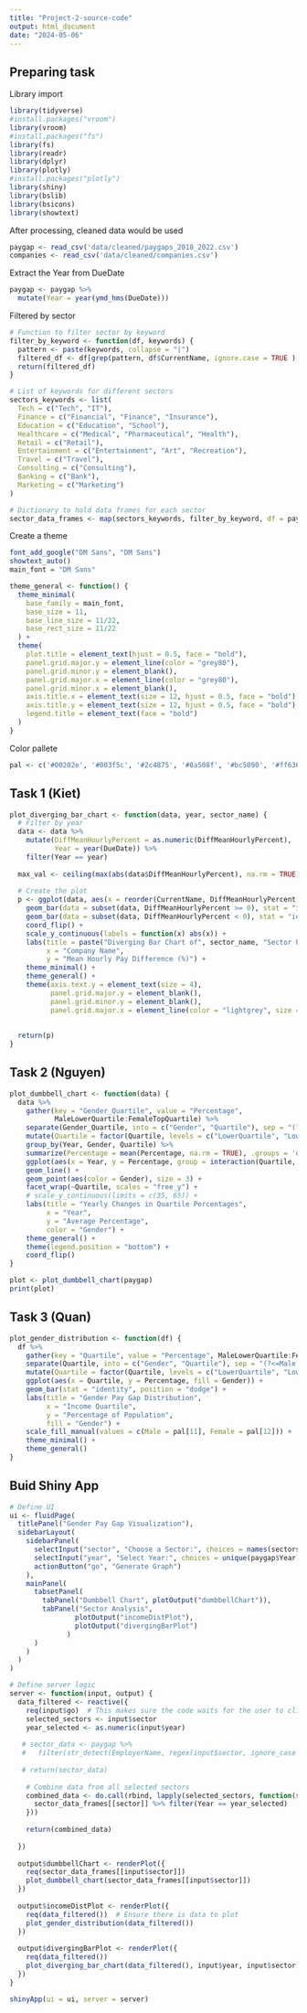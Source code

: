```yaml
---
title: "Project-2-source-code"
output: html_document
date: "2024-05-06"
---
```


## Preparing task
Library import
```r
library(tidyverse)
#install.packages("vroom")
library(vroom)
#install.packages("fs")
library(fs)
library(readr)
library(dplyr)
library(plotly)
#install.packages("plotly")
library(shiny)
library(bslib)
library(bsicons)
library(showtext)

```

After processing, cleaned data would be used
```r
paygap <- read_csv('data/cleaned/paygaps_2018_2022.csv')
companies <- read_csv('data/cleaned/companies.csv')
```
Extract the Year from DueDate
```r
paygap <- paygap %>%
  mutate(Year = year(ymd_hms(DueDate)))  
```

Filtered by sector
```r
# Function to filter sector by keyword
filter_by_keyword <- function(df, keywords) {
  pattern <- paste(keywords, collapse = "|")
  filtered_df <- df[grep(pattern, df$CurrentName, ignore.case = TRUE ),]
  return(filtered_df)
}
```

```r
# List of keywords for different sectors
sectors_keywords <- list(
  Tech = c("Tech", "IT"),
  Finance = c("Financial", "Finance", "Insurance"),
  Education = c("Education", "School"),
  Healthcare = c("Medical", "Pharmaceutical", "Health"),
  Retail = c("Retail"),
  Entertainment = c("Entertainment", "Art", "Recreation"),
  Travel = c("Travel"),
  Consulting = c("Consulting"),
  Banking = c("Bank"),
  Marketing = c("Marketing")
)

# Dictionary to hold data frames for each sector
sector_data_frames <- map(sectors_keywords, filter_by_keyword, df = paygap)

```

Create a theme
```r
font_add_google("DM Sans", "DM Sans")
showtext_auto()
main_font = "DM Sans"
```

```r
theme_general <- function() {
  theme_minimal(
    base_family = main_font,
    base_size = 11,
    base_line_size = 11/22,
    base_rect_size = 11/22
  ) + 
  theme(
    plot.title = element_text(hjust = 0.5, face = "bold"),
    panel.grid.major.y = element_line(color = "grey80"),
    panel.grid.minor.y = element_blank(),
    panel.grid.major.x = element_line(color = "grey80"),
    panel.grid.minor.x = element_blank(),
    axis.title.x = element_text(size = 12, hjust = 0.5, face = "bold"),
    axis.title.y = element_text(size = 12, hjust = 0.5, face = "bold"),
    legend.title = element_text(face = "bold")
  )
}
```

Color pallete
```r
pal <- c('#00202e', '#003f5c', '#2c4875', '#8a508f', '#bc5090', '#ff6361', '#ff8531', '#ffa600', '#ffd380','#35A29F', '#6ca0dc', '#ffc2d1')
```

## Task 1 (Kiet)
```r
plot_diverging_bar_chart <- function(data, year, sector_name) {
  # Filter by year
  data <- data %>%
    mutate(DiffMeanHourlyPercent = as.numeric(DiffMeanHourlyPercent),
           Year = year(DueDate)) %>%
    filter(Year == year)
  
  max_val <- ceiling(max(abs(data$DiffMeanHourlyPercent), na.rm = TRUE))
  
  # Create the plot
  p <- ggplot(data, aes(x = reorder(CurrentName, DiffMeanHourlyPercent), y = DiffMeanHourlyPercent)) +
    geom_bar(data = subset(data, DiffMeanHourlyPercent >= 0), stat = "identity", aes(y = DiffMeanHourlyPercent), fill = pal[11]) +
    geom_bar(data = subset(data, DiffMeanHourlyPercent < 0), stat = "identity", fill = pal[12]) +
    coord_flip() +
    scale_y_continuous(labels = function(x) abs(x)) +
    labs(title = paste("Diverging Bar Chart of", sector_name, "Sector Pay Gaps in", year),
         x = "Company Name",
         y = "Mean Hourly Pay Difference (%)") +
    theme_minimal() +
    theme_general() +
    theme(axis.text.y = element_text(size = 4),
          panel.grid.major.y = element_blank(),
          panel.grid.minor.y = element_blank(),
          panel.grid.major.x = element_line(color = "lightgrey", size = 0.5)) 
  
  
  return(p)
}

```

## Task 2 (Nguyen)
```r
plot_dumbbell_chart <- function(data) {
  data %>%
    gather(key = "Gender_Quartile", value = "Percentage", 
           MaleLowerQuartile:FemaleTopQuartile) %>%
    separate(Gender_Quartile, into = c("Gender", "Quartile"), sep = "(?<=Male|Female)") %>%
    mutate(Quartile = factor(Quartile, levels = c("LowerQuartile", "LowerMiddleQuartile", "TopQuartile", "UpperMiddleQuartile"))) %>%  # Adjust order of appearance
    group_by(Year, Gender, Quartile) %>%
    summarize(Percentage = mean(Percentage, na.rm = TRUE), .groups = 'drop') %>%
    ggplot(aes(x = Year, y = Percentage, group = interaction(Quartile, Year))) +
    geom_line() +
    geom_point(aes(color = Gender), size = 3) +
    facet_wrap(~Quartile, scales = "free_y") +
    # scale_y_continuous(limits = c(35, 65)) +
    labs(title = "Yearly Changes in Quartile Percentages",
         x = "Year",
         y = "Average Percentage",
         color = "Gender") +
    theme_general() +
    theme(legend.position = "bottom") +
    coord_flip()
}

plot <- plot_dumbbell_chart(paygap)
print(plot)
```

## Task 3 (Quan)
```r
plot_gender_distribution <- function(df) {
  df %>%
    gather(key = "Quartile", value = "Percentage", MaleLowerQuartile:FemaleTopQuartile) %>%
    separate(Quartile, into = c("Gender", "Quartile"), sep = "(?<=Male|Female)") %>%
    mutate(Quartile = factor(Quartile, levels = c("LowerQuartile", "LowerMiddleQuartile", "UpperMiddleQuartile", "TopQuartile"))) %>%
    ggplot(aes(x = Quartile, y = Percentage, fill = Gender)) +
    geom_bar(stat = "identity", position = "dodge") +
    labs(title = "Gender Pay Gap Distribution",
         x = "Income Quartile",
         y = "Percentage of Population",
         fill = "Gender") +
    scale_fill_manual(values = c(Male = pal[11], Female = pal[12])) +
    theme_minimal() +
    theme_general()
}
```


## Buid Shiny App
```r
# Define UI
ui <- fluidPage(
  titlePanel("Gender Pay Gap Visualization"),
  sidebarLayout(
    sidebarPanel(
      selectInput("sector", "Choose a Sector:", choices = names(sectors_keywords), multiple = FALSE),
      selectInput("year", "Select Year:", choices = unique(paygap$Year)),
      actionButton("go", "Generate Graph")
    ),
    mainPanel(
      tabsetPanel(
        tabPanel("Dumbbell Chart", plotOutput("dumbbellChart")),
        tabPanel("Sector Analysis",
                plotOutput("incomeDistPlot"), 
                plotOutput("divergingBarPlot") 
              )
      )
    )
  )
)

```

```r
# Define server logic
server <- function(input, output) {
  data_filtered <- reactive({
    req(input$go)  # This makes sure the code waits for the user to click 'Generate Graph'
    selected_sectors <- input$sector
    year_selected <- as.numeric(input$year)
  
   # sector_data <- paygap %>% 
   #   filter(str_detect(EmployerName, regex(input$sector, ignore_case = TRUE)) & Year == as.numeric(input$year))
    
   # return(sector_data)
    
    # Combine data from all selected sectors
    combined_data <- do.call(rbind, lapply(selected_sectors, function(sector) {
      sector_data_frames[[sector]] %>% filter(Year == year_selected)
    }))
    
    return(combined_data)
    
  })
  
  output$dumbbellChart <- renderPlot({
    req(sector_data_frames[[input$sector]])
    plot_dumbbell_chart(sector_data_frames[[input$sector]])
  })
    
  output$incomeDistPlot <- renderPlot({
    req(data_filtered())  # Ensure there is data to plot
    plot_gender_distribution(data_filtered())
  })
  
  output$divergingBarPlot <- renderPlot({
    req(data_filtered())
    plot_diverging_bar_chart(data_filtered(), input$year, input$sector)
  })
}
```

```r
shinyApp(ui = ui, server = server)
```






